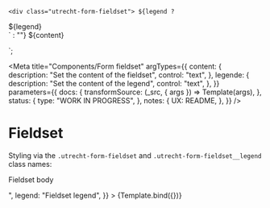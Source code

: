 <!--
@license EUPL-1.2
Copyright (c) 2021 Robbert Broersma
-->


<!-- Import component and component styles -->


<!-- Import Docs -->


  `<div class="utrecht-form-fieldset">
  ${legend ? `<div class="utrecht-form-fieldset__legend utrecht-form-fieldset__legend--distanced">${legend}</div>` : ""}
  ${content}
</div>`;

<Meta
  title="Components/Form fieldset"
  argTypes={{
    content: {
      description: "Set the content of the fieldset",
      control: "text",
    },
    legende: {
      description: "Set the content of the legend",
      control: "text",
    },
  }}
  parameters={{
    docs: {
      transformSource: (_src, { args }) => Template(args),
    },
    status: {
      type: "WORK IN PROGRESS",
    },
    notes: {
      UX: README,
    },
  }}
/>

# Fieldset

Styling via the `.utrecht-form-fieldset` and `.utrecht-form-fieldset__legend` class names:

<Canvas>
  <Story
    name="Fieldset"
    args={{
      content: "<p>Fieldset body</p>",
      legend: "Fieldset legend",
    }}
  >
    {Template.bind({})}
  </Story>
</Canvas>

<ArgsTable story="Fieldset" />
